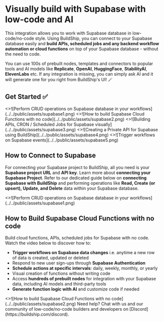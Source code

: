 
# Visually build with Supabase with low-code and AI

This integration allows you to work with Supabase database in low-code/no-code style. Using BuildShip, you can connect
to your Supabase database easily and **build APIs, scheduled jobs and any backend workflow automation or cloud
functions** on top of your Supabase database - without the need to code.

You can use 100s of prebuilt nodes, templates and connectors to popular tools and AI models like **Replicate**,
**OpenAI**, **HuggingFace**, **StabilityAI**, **ElevenLabs** etc. If any integration is missing, you can simply ask AI
and it will generate one for you right from BuildShip's UI! 🪄

## Get Started ✅

<Cards num={3}>
  <Card
    image
    arrow
    title='Perform CRUD operations on Supabase database in your workflows'
    href='../tutorials/supabase-crud'
  >
    <>![Perform CRUD operations on Supabase database in your workflows](../../public/assets/supabase1.png)</>
  </Card>
  <Card
    image
    arrow
    title='How to build Supabase Cloud Functions with no code'
    href='https://www.youtube.com/watch?v=oUQKbzdajII'
    target='_blank'
  >
    <>![How to build Supabase Cloud Functions with no code](../../public/assets/supabase2.png)</>
  </Card>
  <Card
    image
    arrow
    title='Building APIs, CRON / Scheduled Jobs for Supabase visually'
    href='https://www.youtube.com/watch?v=At_uwZbFgG4'
    target='_blank'
  >
    <>![Building APIs, CRON / Scheduled Jobs for Supabase visually](../../public/assets/supabase3.png)</>
  </Card>
  <Card
    image
    arrow
    title='Creating a Private API for Supabase using BuildShip'
    href='https://www.youtube.com/watch?v=uhc8732Dpq4'
    target='_blank'
  >
    <>![Creating a Private API for Supabase using BuildShip](../../public/assets/supabase4.png)</>
  </Card>
  <Card image arrow title='Trigger workflows on Supabase events' href='../trigger-nodes/supabase-trigger'>
    <>![Trigger workflows on Supabase events](../../public/assets/supabase5.png)</>
  </Card>
</Cards>

## How to Connect to Supabase

For connecting your Supabase project to BuildShip, all you need is your **Supabase project URL** and **API key**. Learn
more about **connecting your Supabase Project**. Refer to our dedicated guide below on **connecting Supabase with
BuildShip** and performing operations like **Read, Create (or upsert), Update, and Delete** data within your Supabase
database.

<Cards num={1}>
  <Card
    image
    arrow
    title='Perform CRUD operations on Supabase database in your workflows'
    href='../tutorials/supabase-crud'
  >
    <>![Perform CRUD operations on Supabase database in your workflows](../../public/assets/supabase1.png)</>
  </Card>
</Cards>

## How to Build Supabase Cloud Functions with no code

Build cloud functions, APIs, scheduled jobs for Supabase with no code. Watch the video below to discover how to:

- **Trigger workflows on Supabase data changes** i.e. anytime a new row of data is created, updated or deleted
- Respond to new user sign-ups through **Supabase Authentication**
- **Schedule actions at specific intervals**: daily, weekly, monthly, or yearly
- Visual creation of functions without writing code
- Access **hundreds of prebuilt nodes** for integration with your Supabase data, including AI models and third-party
  tools
- **Generate function logic with AI** and customize code if needed

<Cards num={1}>
  <Card
    image
    arrow
    title='How to build Supabase Cloud Functions with no code'
    href='https://www.youtube.com/watch?v=oUQKbzdajII'
    target='_blank'
  >
    <>![How to build Supabase Cloud Functions with no code](../../public/assets/supabase2.png)</>
  </Card>
</Cards>

<Callout emoji='🙋🏻'>
  Need help? Chat with us and our community of low-code/no-code builders and developers on
  [Discord](https://buildship.com/discord).
</Callout>
